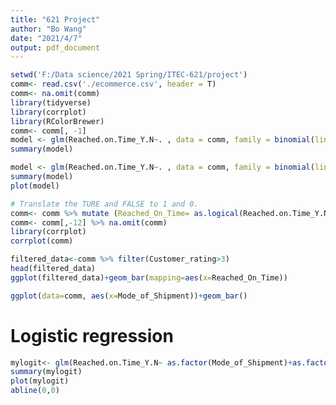 ---
title: "621 Project"
author: "Bo Wang"
date: "2021/4/7"
output: pdf_document
---

```{r}
setwd('F:/Data science/2021 Spring/ITEC-621/project')
comm<- read.csv('./ecommerce.csv', header = T)
comm<- na.omit(comm)
library(tidyverse)
library(corrplot)
library(RColorBrewer)
comm<- comm[, -1]
model <- glm(Reached.on.Time_Y.N~. , data = comm, family = binomial(link = "logit"))
summary(model)

model <- glm(Reached.on.Time_Y.N~. , data = comm, family = binomial(link = "logit"))
summary(model)
plot(model)
```

```{r}
# Translate the TURE and FALSE to 1 and 0.
comm<- comm %>% mutate (Reached_On_Time= as.logical(Reached.on.Time_Y.N)) 
comm<- comm[,-12] %>% na.omit(comm)
library(corrplot)
corrplot(comm)
```

```{r}
filtered_data<-comm %>% filter(Customer_rating>3)
head(filtered_data)
ggplot(filtered_data)+geom_bar(mapping=aes(x=Reached_On_Time))
```

```{r}

ggplot(data=comm, aes(x=Mode_of_Shipment))+geom_bar()

```

# Logistic regression
```{r}
mylogit<- glm(Reached.on.Time_Y.N~ as.factor(Mode_of_Shipment)+as.factor(Warehouse_block)+Customer_care_calls+Customer_rating+Cost_of_the_Product+as.factor(Product_importance)+Discount_offered, data=comm, family = 'binomial')
summary(mylogit)
plot(mylogit)
abline(0,0)
```

